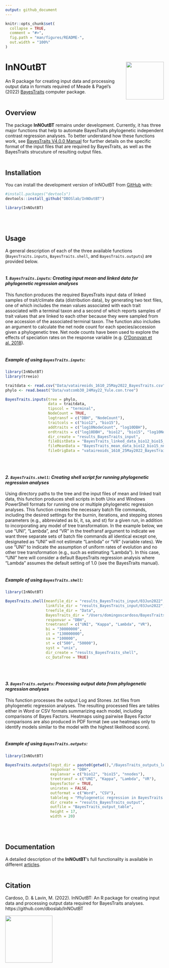 ```yaml
---
output: github_document
---
```


<!-- README.md is generated from README.Rmd. Please edit that file -->

```r
knitr::opts_chunk$set(
  collapse = TRUE,
  comment = "#>",
  fig.path = "man/figures/README-",
  out.width = "100%"
)
```


# InNOutBT <img src="man/figures/innoutbt.png" align="right" alt="" width="120" />

<!-- badges: start -->
<!-- badges: end -->

An R package for creating input data and processing output data in formats required 
of Meade & Pagel's (2022) [BayesTraits](http://www.evolution.reading.ac.uk/BayesTraitsV4.0.0/BayesTraitsV4.0.0.html) computer package.\
\

## Overview

The package **InNOutBT** remains under development. Currently, it has three 
major functions that help to automate BayesTraits phylogenetic independent contrast 
regression analyses. To better understand how these functions work, see [BayesTraits V4.0.0 Manual](http://www.evolution.reading.ac.uk/BayesTraitsV4.0.0/Files/BayesTraitsV4.0.0-Manual.pdf)
for further details on the specific format of the input files that are required 
by BayesTraits, as well as the BayesTraits strucuture of resulting output files.\
\

## Installation

You can install the development version of InNOutBT from [GitHub](https://github.com/) with:

``` r
#install.packages("devtools")
devtools::install_github("DBOSlab/InNOutBT")
```

```r
library(InNOutBT)
```
\
\

## Usage

A general description of each of the three available functions (`BayesTraits.inputs`,
`BayesTraits.shell`, and `BayesTraits.outputs`) are provided below.\
\

#### _1. `BayesTraits.inputs`: Creating input mean and linked data for phylogenetic regression analyses_

This function produces the required BayesTraits input data of linked samples of 
trait/climate data (distribution data), by generating two text files, one of which
includes the mean values associated with each trait associated with a terminal 
taxon and a second of which reports samples of trait values that are linked to 
each other because they were sampled from one accession of the associated terminal
taxon. The function also includes an argument to calculate the net node count for
each species/accession given a phylogenetic tree. Net node counts have been used
to explore the effects of speciation rates on the response variable (e.g. [O’Donovan et al. 2018](https://doi.org/10.1038/s41559-017-0454-6)).\
\

##### Example of using `BayesTraits.inputs`:
``` r
library(InNOutBT)
library(treeio)

traitdata <- read.csv("Data/vataireoids_1610_25May2022_BayesTraits.csv")
phylo <- read.beast("Data/vatcomb30_24May22_Yule.con.tree")

BayesTraits.inputs(tree = phylo,
                   data = traitdata,
                   tipscol = "terminal",
                   NodeCount = TRUE,
                   logtransf = c("DBH", "NodeCount"),
                   traitcols = c("bio12", "bio15"),
                   addtraits = c("log10NodeCount", "log10DBH"),
                   ordtraits = c("log10DBH", "bio12", "bio15", "log10NodeCount"),
                   dir_create = "results_BayesTraits_input",
                   fileDistData = "BayesTraits_linked_data_bio12_bio15_nnodes.txt",
                   fileMeanData = "BayesTraits_mean_data_bio12_bio15_nnodes.txt",
                   fileOrigData = "vataireoids_1610_25May2022_BayesTraits_netnodes_logtransf.csv")
```
\
\

#### _2. `BayesTraits.shell`: Creating shell script for running phylogenetic regression analyses_

Using directory paths to the tree and the input files of mean and linked trait data,
this function produces shell scripts in both Unix and Windows PowerShell formats 
for running one or multiple phylogenetic regression analyses. This function creates
the necessary batch file commands, including the desired settings for the burnin, 
iterations, and stepping stones parameters (e.g., abbreviated as bi, it, sa, and st)
for a given run, in addition to incorporating any model of tree transformation. 
In the example below, we use "UNI", "Lambda", and "VR" in the treefransf argument 
to indicate we want three separate sets of batch file commands all identical except 
one, designated as "UNI" will not estimate "Lambda" or "VR" (variable rates). We 
use "UNI" to indicate the assumption of uniform rates of evolution and no other 
tree transformation (e.g., such as estimating "Lambda"). In this case, "UNI" here
will consider a default BayesTraits regression analysis where "Lambda" assumes the 
default setting of 1.0 (see the BayesTraits manual).\
\

##### Example of using `BayesTraits.shell`:
``` r
library(InNOutBT)

BayesTraits.shell(meanfile_dir = "results_BayesTraits_input/03Jun2022",
                  linkfile_dir = "results_BayesTraits_input/03Jun2022",
                  treefile_dir = "Data",
                  BayesTraits_dir = "/Users/domingoscardoso/BayesTraitsV4",
                  responvar = "DBH",
                  treetransf = c("UNI", "Kappa", "Lambda", "VR"),
                  bi = "30000000",
                  it = "130000000",
                  sa = "100000",
                  st = c("500", "50000"),
                  syst = "unix",
                  dir_create = "results_BayesTraits_shell",
                  cc_DataTree = TRUE)
```
\
\

#### _3. `BayesTraits.outputs`: Processing output data from phylogenetic regression analyses_

This function processes the output Log and Stones .txt files from phylogenetic 
regression analyses. The resulting processed files are tables either in Word 
or CSV formats summarizing each model, including comparisons of Bayes Factors. 
Heatmaps using pairwise Bayes Factor comparisons are also produced in PDF format
(we use heatmaps only to identify models similar to the model with the highest 
likelihood score).\
\

##### Example of using `BayesTraits.outputs`:
``` r
library(InNOutBT)

BayesTraits.outputs(logst_dir = paste0(getwd(),"/BayesTraits_outputs_log_stone"),
                    responvar = "DBH",
                    explanvar = c("bio12", "bio15", "nnodes"),
                    treetransf = c("UNI", "Kappa", "Lambda", "VR"),
                    bayesfactor = TRUE,
                    unirates = FALSE,
                    outformat = c("Word", "CSV"),
                    tableleg = "Phylogenetic regression in BayesTraits: models and coefficients.",
                    dir_create = "results_BayesTraits_output",
                    outfile = "BayesTraits_output_table",
                    height = 17,
                    width = 20)
```
\
\

## Documentation
A detailed description of the __InNOutBT__'s full functionality is available in 
different [articles](https://dboslab.github.io/InNOutBT/).\
\

## Citation
Cardoso, D. & Lavin, M. (2022). InNOutBT: An R package for creating input data and
processing output data required for BayesTraits analyses. https://github.com/dboslab/InNOutBT

<img src="man/figures/DBOSlab_logo.png" align="left" alt="" width="150" />
